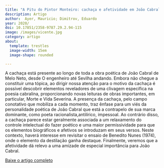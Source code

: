 ```yaml
---
title: "A Pitu do Pintor Monteiro: cachaça e afetividade em João Cabral de Melo Neto"
description: Artigo
author:  Ayer, Mauricio; Dimitrov, Eduardo
year: 2020/
doi: 10.17851/2358-9787.29.2.94-115
image: /images/vicente.jpg
category: artigo
about:
  template: trestles
  image-width: 15em
  image-shape: rounded

---
```


A cachaça está presente ao longo de toda a obra poética de João Cabral de Melo Neto, desde  O engenheiro até Sevilha andando. Embora não chegue a constituir uma tópica, ao dirigir nossa atenção para o motivo da cachaça é possível descobrir elementos reveladores de uma clivagem específica na poesia cabralina, proporcionando novas leituras de obras importantes, em particular, Morte e Vida Severina. A presença da cachaça, pelo campo conotativo que mobiliza a cada momento, traz ênfase para um viés da personalidade poética de João Cabral que está a contrapelo de sua marca dominante, como poeta racionalista,antilírico, impessoal. Ao contrário disso, a cachaça parece estar geralmente associada a um relaxamento do controle intelectual do fazer poético e uma maior permissividade para que os elementos biográficos e afetivos se introduzam em seus versos. Neste contexto, haverá interesse em revisitar o ensaio de Benedito Nunes (1974), onde o elemento da destilação ganha destaque. Finalmente, veremos que a afetividade dá relevo a uma amizade de especial importância para João Cabral.

[Baixe o artigo completo](http://www.periodicos.letras.ufmg.br/index.php/o_eixo_ea_roda/article/view/15876)
